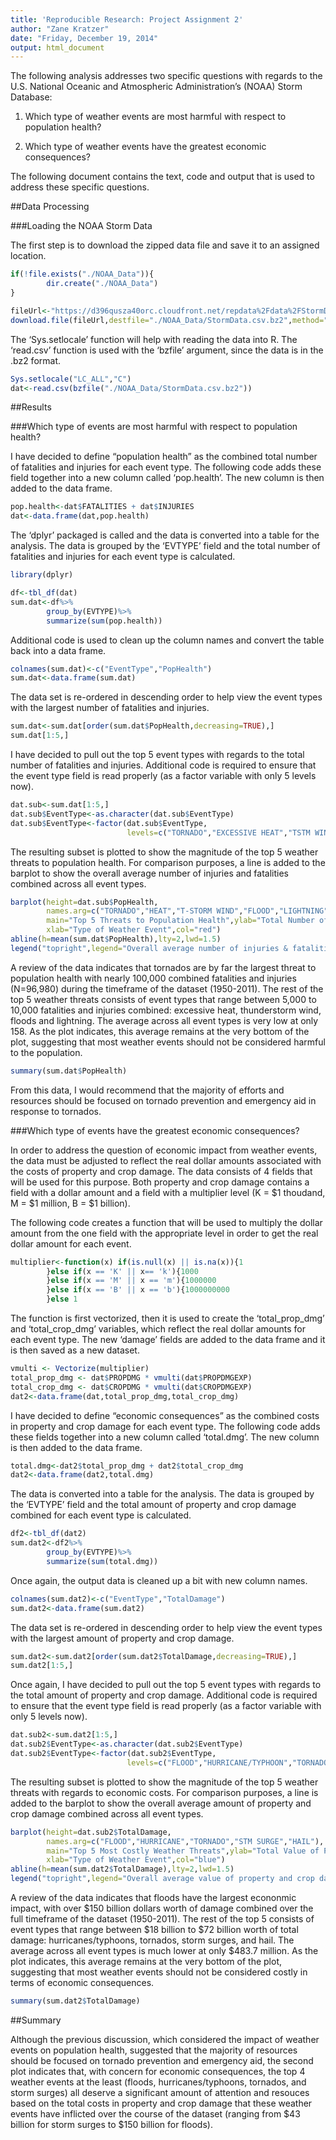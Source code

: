```yaml
---
title: 'Reproducible Research: Project Assignment 2'
author: "Zane Kratzer"
date: "Friday, December 19, 2014"
output: html_document
---
```



The following analysis addresses two specific questions with regards to the U.S. National Oceanic and Atmospheric
Administration's (NOAA) Storm Database:

1) Which type of weather events are most harmful with respect to population health?

2) Which type of weather events have the greatest economic consequences?

The following document contains the text, code and output that is used to address these specific questions.


##Data Processing

###Loading the NOAA Storm Data

The first step is to download the zipped data file and save it to an assigned location.

```r
if(!file.exists("./NOAA_Data")){
        dir.create("./NOAA_Data")
}

fileUrl<-"https://d396qusza40orc.cloudfront.net/repdata%2Fdata%2FStormData.csv.bz2"
download.file(fileUrl,destfile="./NOAA_Data/StormData.csv.bz2",method="curl")
```


The 'Sys.setlocale' function will help with reading the data into R.  The 'read.csv' function is used with the
'bzfile' argument, since the data is in the .bz2 format.

```r
Sys.setlocale("LC_ALL","C")
dat<-read.csv(bzfile("./NOAA_Data/StormData.csv.bz2"))
```



##Results

###Which type of events are most harmful with respect to population health?

I have decided to define "population health" as the combined total number of fatalities and injuries for each event type.
The following code adds these field together into a new column called 'pop.health'.  The new column is then added to the data frame.

```r
pop.health<-dat$FATALITIES + dat$INJURIES
dat<-data.frame(dat,pop.health)
```


The 'dplyr' packaged is called and the data is converted into a table for the analysis. The data is grouped by the 'EVTYPE' field and the total number of fatalities and injuries for each event type is calculated.

```r
library(dplyr)
```
```r
df<-tbl_df(dat)
sum.dat<-df%>%
        group_by(EVTYPE)%>%
        summarize(sum(pop.health))
```


Additional code is used to clean up the column names and convert the table back into a data frame.

```r
colnames(sum.dat)<-c("EventType","PopHealth")
sum.dat<-data.frame(sum.dat)
```


The data set is re-ordered in descending order to help view the event types with the largest number of fatalities and injuries.

```r
sum.dat<-sum.dat[order(sum.dat$PopHealth,decreasing=TRUE),]
sum.dat[1:5,]
```


I have decided to pull out the top 5 event types with regards to the total number of fatalities and injuries.  Additional code is
required to ensure that the event type field is read properly (as a factor variable with only 5 levels now).

```r
dat.sub<-sum.dat[1:5,]
dat.sub$EventType<-as.character(dat.sub$EventType)
dat.sub$EventType<-factor(dat.sub$EventType,
                          levels=c("TORNADO","EXCESSIVE HEAT","TSTM WIND","FLOOD","LIGHTNING"))
```


The resulting subset is plotted to show the magnitude of the top 5 weather threats to population health. For comparison purposes, a line is added to the barplot to show the overall average number of injuries and fatalities combined across all event types.

```r
barplot(height=dat.sub$PopHealth,
        names.arg=c("TORNADO","HEAT","T-STORM WIND","FLOOD","LIGHTNING"),
        main="Top 5 Threats to Population Health",ylab="Total Number of Injuries and Fatalities Combined",
        xlab="Type of Weather Event",col="red")
abline(h=mean(sum.dat$PopHealth),lty=2,lwd=1.5)
legend("topright",legend="Overall average number of injuries & fatalities combined by event type",lty=2,lwd=1,cex=0.7)
```


A review of the data indicates that tornados are by far the largest threat to population health with nearly 100,000 combined fatalities and injuries (N=96,980) during the timeframe of the dataset (1950-2011).  The rest of the top 5 weather threats consists of event types that range between 5,000 to 10,000 fatalities and injuries combined: excessive heat, thunderstorm wind, floods and lightning.  The average across all event types is very low at only 158.  As the plot indicates, this average remains at the very bottom of the plot, suggesting that most weather events should not be considered harmful to the population.

```r
summary(sum.dat$PopHealth)
```


From this data, I would recommend that the majority of efforts and resources should be focused on tornado prevention and emergency aid in response to tornados.



###Which type of events have the greatest economic consequences?

In order to address the question of economic impact from weather events, the data must be adjusted to reflect the real dollar amounts
associated with the costs of property and crop damage.  The data consists of 4 fields that will be used for this purpose.  Both property and crop damage contains a field with a dollar amount and a field with a multiplier level (K = $1 thoudand, M = $1 million, B = $1 billion).  

The following code creates a function that will be used to multiply the dollar amount from the one field with the appropriate level in order to get the real dollar amount for each event.

```r
multiplier<-function(x) if(is.null(x) || is.na(x)){1
        }else if(x == 'K' || x== 'k'){1000
        }else if(x == 'M' || x == 'm'){1000000
        }else if(x == 'B' || x == 'b'){1000000000
        }else 1
```


The function is first vectorized, then it is used to create the 'total_prop_dmg' and 'total_crop_dmg' variables, which reflect the
real dollar amounts for each event type.  The new 'damage' fields are added to the data frame and it is then saved as a new dataset.

```r
vmulti <- Vectorize(multiplier)
total_prop_dmg <- dat$PROPDMG * vmulti(dat$PROPDMGEXP)
total_crop_dmg <- dat$CROPDMG * vmulti(dat$CROPDMGEXP)
dat2<-data.frame(dat,total_prop_dmg,total_crop_dmg)
```


I have decided to define "economic consequences" as the combined costs in property and crop damage for each event type. The following code adds these fields together into a new column called 'total.dmg'.  The new column is then added to the data frame.

```r
total.dmg<-dat2$total_prop_dmg + dat2$total_crop_dmg
dat2<-data.frame(dat2,total.dmg)
```


The data is converted into a table for the analysis. The data is grouped by the 'EVTYPE' field and the total amount of property and crop damage combined for each event type is calculated.

```r
df2<-tbl_df(dat2)
sum.dat2<-df2%>%
        group_by(EVTYPE)%>%
        summarize(sum(total.dmg))
```


Once again, the output data is cleaned up a bit with new column names.

```r
colnames(sum.dat2)<-c("EventType","TotalDamage")
sum.dat2<-data.frame(sum.dat2)
```


The data set is re-ordered in descending order to help view the event types with the largest amount of property and crop damage.

```r
sum.dat2<-sum.dat2[order(sum.dat2$TotalDamage,decreasing=TRUE),]
sum.dat2[1:5,]
```


Once again, I have decided to pull out the top 5 event types with regards to the total amount of property and crop damage. Additional code is required to ensure that the event type field is read properly (as a factor variable with only 5 levels now).

```r
dat.sub2<-sum.dat2[1:5,]
dat.sub2$EventType<-as.character(dat.sub2$EventType)
dat.sub2$EventType<-factor(dat.sub2$EventType,
                          levels=c("FLOOD","HURRICANE/TYPHOON","TORNADO","STORM SURGE","HAIL"))
```


The resulting subset is plotted to show the magnitude of the top 5 weather threats with regards to economic costs. For comparison purposes, a line is added to the barplot to show the overall average amount of property and crop damage combined across all event types.

```r
barplot(height=dat.sub2$TotalDamage,
        names.arg=c("FLOOD","HURRICANE","TORNADO","STM SURGE","HAIL"),
        main="Top 5 Most Costly Weather Threats",ylab="Total Value of Property and Crop Damage Combined ($)",
        xlab="Type of Weather Event",col="blue")
abline(h=mean(sum.dat2$TotalDamage),lty=2,lwd=1.5)
legend("topright",legend="Overall average value of property and crop damage combined by event type",lty=2,lwd=1,cex=0.7)
```


A review of the data indicates that floods have the largest econonmic impact, with over $150 billion dollars worth of 
damage combined over the full timeframe of the dataset (1950-2011). The rest of the top 5 consists of event types that range between $18 billion to $72 billion worth of total damage: hurricanes/typhoons, tornados, storm surges, and hail.  The average across all event types is much lower at only $483.7 million.  As the plot indicates, this average remains at the very bottom of the plot, suggesting that most weather events should not be considered costly in terms of economic consequences.

```r
summary(sum.dat2$TotalDamage)
```


##Summary

Although the previous discussion, which considered the impact of weather events on population health, suggested that the majority of resources should be focused on tornado prevention and emergency aid, the second plot indicates that, with concern for economic consequences, the top 4 weather events at the least (floods, hurricanes/typhoons, tornados, and storm surges) all deserve a significant amount of attention and resouces based on the total costs in property and crop damage that these weather events have inflicted over the course of the dataset (ranging from $43 billion for storm surges to $150 billion for floods).